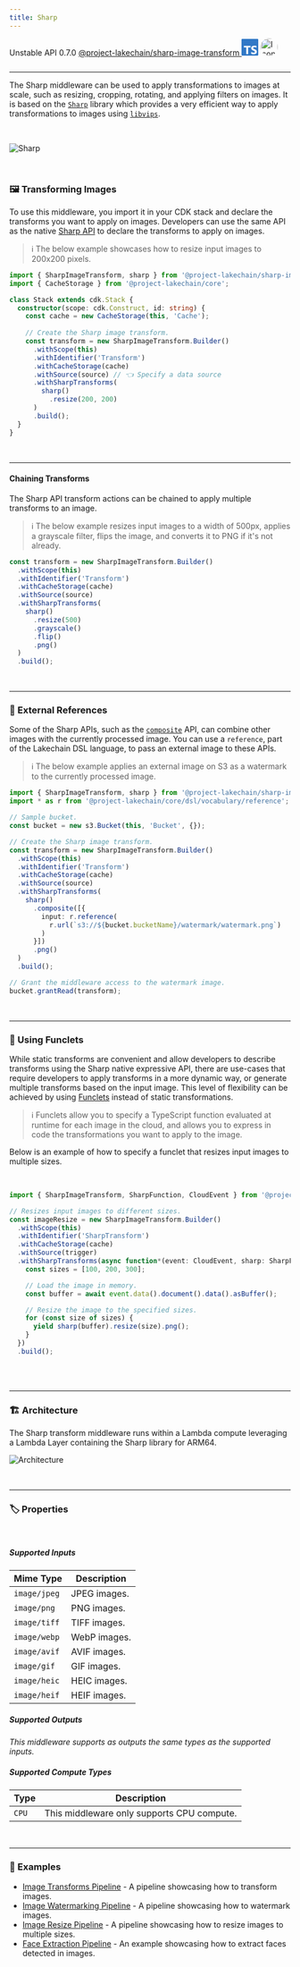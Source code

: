 ```yaml
---
title: Sharp
---
```



<span title="Label: Pro" data-view-component="true" class="Label Label--api text-uppercase">
  Unstable API
</span>
<span title="Label: Pro" data-view-component="true" class="Label Label--version text-uppercase">
  0.7.0
</span>
<span title="Label: Pro" data-view-component="true" class="Label Label--package">
  <a target="_blank" href="https://www.npmjs.com/package/@project-lakechain/sharp-image-transform">
    @project-lakechain/sharp-image-transform
  </a>
</span>
<span class="language-icon">
  <svg role="img" viewBox="0 0 24 24" width="30" xmlns="http://www.w3.org/2000/svg" style="fill: #3178C6;"><title>TypeScript</title><path d="M1.125 0C.502 0 0 .502 0 1.125v21.75C0 23.498.502 24 1.125 24h21.75c.623 0 1.125-.502 1.125-1.125V1.125C24 .502 23.498 0 22.875 0zm17.363 9.75c.612 0 1.154.037 1.627.111a6.38 6.38 0 0 1 1.306.34v2.458a3.95 3.95 0 0 0-.643-.361 5.093 5.093 0 0 0-.717-.26 5.453 5.453 0 0 0-1.426-.2c-.3 0-.573.028-.819.086a2.1 2.1 0 0 0-.623.242c-.17.104-.3.229-.393.374a.888.888 0 0 0-.14.49c0 .196.053.373.156.529.104.156.252.304.443.444s.423.276.696.41c.273.135.582.274.926.416.47.197.892.407 1.266.628.374.222.695.473.963.753.268.279.472.598.614.957.142.359.214.776.214 1.253 0 .657-.125 1.21-.373 1.656a3.033 3.033 0 0 1-1.012 1.085 4.38 4.38 0 0 1-1.487.596c-.566.12-1.163.18-1.79.18a9.916 9.916 0 0 1-1.84-.164 5.544 5.544 0 0 1-1.512-.493v-2.63a5.033 5.033 0 0 0 3.237 1.2c.333 0 .624-.03.872-.09.249-.06.456-.144.623-.25.166-.108.29-.234.373-.38a1.023 1.023 0 0 0-.074-1.089 2.12 2.12 0 0 0-.537-.5 5.597 5.597 0 0 0-.807-.444 27.72 27.72 0 0 0-1.007-.436c-.918-.383-1.602-.852-2.053-1.405-.45-.553-.676-1.222-.676-2.005 0-.614.123-1.141.369-1.582.246-.441.58-.804 1.004-1.089a4.494 4.494 0 0 1 1.47-.629 7.536 7.536 0 0 1 1.77-.201zm-15.113.188h9.563v2.166H9.506v9.646H6.789v-9.646H3.375z"/></svg>
</span>
<span class="language-icon" style="margin-right: 10px">
  <a target="_blank" href="https://sharp.pixelplumbing.com/">
    <Image width="31" src={icon} alt="Icon" style="border-radius: 50%" />
  </a>
</span>
<div style="margin-top: 26px"></div>

---

The Sharp middleware can be used to apply transformations to images at scale, such as resizing, cropping, rotating, and applying filters on images. It is based on the [`Sharp`](https://sharp.pixelplumbing.com/) library which provides a very efficient way to apply transformations to images using [`libvips`](https://www.libvips.org/).

<br />

![Sharp](../../../assets/sharp-image-transform.png)

<br />

### 🖼️ Transforming Images

To use this middleware, you import it in your CDK stack and declare the transforms you want to apply on images. Developers can use the same API as the native [Sharp API](https://sharp.pixelplumbing.com/) to declare the transforms to apply on images.

> ℹ️ The below example showcases how to resize input images to 200x200 pixels.

```typescript
import { SharpImageTransform, sharp } from '@project-lakechain/sharp-image-transform';
import { CacheStorage } from '@project-lakechain/core';

class Stack extends cdk.Stack {
  constructor(scope: cdk.Construct, id: string) {
    const cache = new CacheStorage(this, 'Cache');
    
    // Create the Sharp image transform.
    const transform = new SharpImageTransform.Builder()
      .withScope(this)
      .withIdentifier('Transform')
      .withCacheStorage(cache)
      .withSource(source) // 👈 Specify a data source
      .withSharpTransforms(
        sharp()
          .resize(200, 200)
      )
      .build();
  }
}
```

<br />

---

#### Chaining Transforms

The Sharp API transform actions can be chained to apply multiple transforms to an image.

> ℹ️ The below example resizes input images to a width of 500px, applies a grayscale filter, flips the image, and converts it to PNG if it's not already.

```typescript
const transform = new SharpImageTransform.Builder()
  .withScope(this)
  .withIdentifier('Transform')
  .withCacheStorage(cache)
  .withSource(source)
  .withSharpTransforms(
    sharp()
      .resize(500)
      .grayscale()
      .flip()
      .png()
  )
  .build();
```

<br />

---

### 🔗 External References

Some of the Sharp APIs, such as the [`composite`](https://sharp.pixelplumbing.com/api-composite) API, can combine other images with the currently processed image. You can use a `reference`, part of the Lakechain DSL language, to pass an external image to these APIs.

> ℹ️ The below example applies an external image on S3 as a watermark to the currently processed image.

```typescript
import { SharpImageTransform, sharp } from '@project-lakechain/sharp-image-transform';
import * as r from '@project-lakechain/core/dsl/vocabulary/reference';

// Sample bucket.
const bucket = new s3.Bucket(this, 'Bucket', {});

// Create the Sharp image transform.
const transform = new SharpImageTransform.Builder()
  .withScope(this)
  .withIdentifier('Transform')
  .withCacheStorage(cache)
  .withSource(source)
  .withSharpTransforms(
    sharp()
      .composite([{
        input: r.reference(
          r.url(`s3://${bucket.bucketName}/watermark/watermark.png`)
        )
      }])
      .png()
  )
  .build();

// Grant the middleware access to the watermark image.
bucket.grantRead(transform);
```

<br />

---

### 👾 Using Funclets

While static transforms are convenient and allow developers to describe transforms using the Sharp native expressive API, there are use-cases that require developers to apply transforms in a more dynamic way, or generate multiple transforms based on the input image. This level of flexibility can be achieved by using [Funclets](/project-lakechain/guides/funclets) instead of static transformations.

> ℹ️ Funclets allow you to specify a TypeScript function evaluated at runtime for each image in the cloud, and allows you to express in code the transformations you want to apply to the image.

Below is an example of how to specify a funclet that resizes input images to multiple sizes.

<br />

```typescript
import { SharpImageTransform, SharpFunction, CloudEvent } from '@project-lakechain/sharp-image-transform';

// Resizes input images to different sizes.
const imageResize = new SharpImageTransform.Builder()
  .withScope(this)
  .withIdentifier('SharpTransform')
  .withCacheStorage(cache)
  .withSource(trigger)
  .withSharpTransforms(async function*(event: CloudEvent, sharp: SharpFunction) {
    const sizes = [100, 200, 300];

    // Load the image in memory.
    const buffer = await event.data().document().data().asBuffer();

    // Resize the image to the specified sizes.
    for (const size of sizes) {
      yield sharp(buffer).resize(size).png();
    }
  })
  .build();
```

<br />

<br />

---

### 🏗️ Architecture

The Sharp transform middleware runs within a Lambda compute leveraging a Lambda Layer containing the Sharp library for ARM64.

![Architecture](../../../assets/sharp-image-transform-architecture.png)

<br />

---

### 🏷️ Properties

<br />

##### Supported Inputs

|  Mime Type  | Description |
| ----------- | ----------- |
| `image/jpeg` | JPEG images. |
| `image/png` | PNG images. |
| `image/tiff` | TIFF images. |
| `image/webp` | WebP images. |
| `image/avif` | AVIF images. |
| `image/gif` | GIF images. |
| `image/heic` | HEIC images. |
| `image/heif` | HEIF images. |

##### Supported Outputs

*This middleware supports as outputs the same types as the supported inputs.*

##### Supported Compute Types

| Type  | Description |
| ----- | ----------- |
| `CPU` | This middleware only supports CPU compute. |

<br />

---

### 📖 Examples

- [Image Transforms Pipeline](https://github.com/awslabs/project-lakechain/tree/main/examples/simple-pipelines/image-transforms-pipeline) - A pipeline showcasing how to transform images.
- [Image Watermarking Pipeline](https://github.com/awslabs/project-lakechain/tree/main/examples/simple-pipelines/image-watermarking-pipeline) - A pipeline showcasing how to watermark images.
- [Image Resize Pipeline](https://github.com/awslabs/project-lakechain/tree/main/examples/simple-pipelines/image-resize-pipeline) - A pipeline showcasing how to resize images to multiple sizes.
- [Face Extraction Pipeline](https://github.com/awslabs/project-lakechain/tree/main/examples/simple-pipelines/face-extraction-pipeline) - An example showcasing how to extract faces detected in images.
